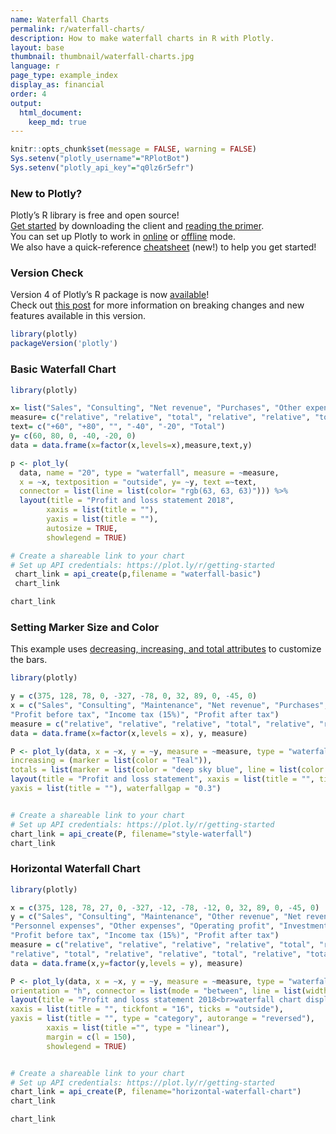 ```yaml
---
name: Waterfall Charts
permalink: r/waterfall-charts/
description: How to make waterfall charts in R with Plotly.
layout: base
thumbnail: thumbnail/waterfall-charts.jpg
language: r
page_type: example_index
display_as: financial
order: 4
output:
  html_document:
    keep_md: true
---
```


```r
knitr::opts_chunk$set(message = FALSE, warning = FALSE)
Sys.setenv("plotly_username"="RPlotBot")
Sys.setenv("plotly_api_key"="q0lz6r5efr")
```

### New to Plotly?

Plotly's R library is free and open source!<br>
[Get started](https://plot.ly/r/getting-started/) by downloading the client and [reading the primer](https://plot.ly/r/getting-started/).<br>
You can set up Plotly to work in [online](https://plot.ly/r/getting-started/#hosting-graphs-in-your-online-plotly-account) or [offline](https://plot.ly/r/offline/) mode.<br>
We also have a quick-reference [cheatsheet](https://images.plot.ly/plotly-documentation/images/r_cheat_sheet.pdf) (new!) to help you get started!

### Version Check

Version 4 of Plotly's R package is now [available](https://plot.ly/r/getting-started/#installation)!<br>
Check out [this post](http://moderndata.plot.ly/upgrading-to-plotly-4-0-and-above/) for more information on breaking changes and new features available in this version.
```r
library(plotly)
packageVersion('plotly')
```

### Basic Waterfall Chart

```r
library(plotly)

x= list("Sales", "Consulting", "Net revenue", "Purchases", "Other expenses", "Profit before tax")
measure= c("relative", "relative", "total", "relative", "relative", "total")
text= c("+60", "+80", "", "-40", "-20", "Total")
y= c(60, 80, 0, -40, -20, 0)
data = data.frame(x=factor(x,levels=x),measure,text,y)

p <- plot_ly(
  data, name = "20", type = "waterfall", measure = ~measure,
  x = ~x, textposition = "outside", y= ~y, text =~text,
  connector = list(line = list(color= "rgb(63, 63, 63)"))) %>%
  layout(title = "Profit and loss statement 2018",
        xaxis = list(title = ""),
        yaxis = list(title = ""),
        autosize = TRUE,
        showlegend = TRUE)

# Create a shareable link to your chart
# Set up API credentials: https://plot.ly/r/getting-started
 chart_link = api_create(p,filename = "waterfall-basic")
 chart_link
```

```r
chart_link
```


### Setting Marker Size and Color
This example uses [decreasing, increasing, and total attributes](https://plot.ly/r/reference/#waterfall-decreasing-marker-line-color) to customize the bars.

```r
library(plotly)

y = c(375, 128, 78, 0, -327, -78, 0, 32, 89, 0, -45, 0)
x = c("Sales", "Consulting", "Maintenance", "Net revenue", "Purchases", "Material expenses", "Operating profit", "Investment income", "Financial income",
"Profit before tax", "Income tax (15%)", "Profit after tax")
measure = c("relative", "relative", "relative", "total", "relative", "relative", "total", "relative", "relative", "total", "relative", "total")
data = data.frame(x=factor(x,levels = x), y, measure)

P <- plot_ly(data, x = ~x, y = ~y, measure = ~measure, type = "waterfall", base = 300, decreasing = list(marker = list(color = "Maroon", line = list(color = "red", width = 2))),
increasing = (marker = list(color = "Teal")),
totals = list(marker = list(color = "deep sky blue", line = list(color = 'blue', width = 3))))%>%
layout(title = "Profit and loss statement", xaxis = list(title = "", tickfont = "16", ticks = "outside"),
yaxis = list(title = ""), waterfallgap = "0.3")


# Create a shareable link to your chart
# Set up API credentials: https://plot.ly/r/getting-started
chart_link = api_create(P, filename="style-waterfall")
chart_link
```

### Horizontal Waterfall Chart

```r
library(plotly)

x = c(375, 128, 78, 27, 0, -327, -12, -78, -12, 0, 32, 89, 0, -45, 0)
y = c("Sales", "Consulting", "Maintenance", "Other revenue", "Net revenue", "Purchases", "Material expenses",
"Personnel expenses", "Other expenses", "Operating profit", "Investment income", "Financial income",
"Profit before tax", "Income tax (15%)", "Profit after tax")
measure = c("relative", "relative", "relative", "relative", "total", "relative", "relative", "relative",
"relative", "total", "relative", "relative", "total", "relative", "total")
data = data.frame(x,y=factor(y,levels = y), measure)

P <- plot_ly(data, x = ~x, y = ~y, measure = ~measure, type = "waterfall", name = "2018",
orientation = "h", connector = list(mode = "between", line = list(width = 4, color = "rgb(0, 0, 0)", dash = 0)))%>%
layout(title = "Profit and loss statement 2018<br>waterfall chart displaying positive and negative",
xaxis = list(title = "", tickfont = "16", ticks = "outside"),
yaxis = list(title = "", type = "category", autorange = "reversed"),
        xaxis = list(title ="", type = "linear"),
        margin = c(l = 150),
        showlegend = TRUE)


# Create a shareable link to your chart
# Set up API credentials: https://plot.ly/r/getting-started
chart_link = api_create(P, filename="horizontal-waterfall-chart")
chart_link
```

```r
chart_link
```
